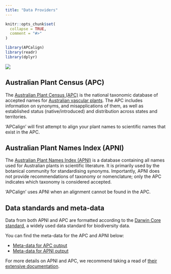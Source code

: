```yaml
---
title: "Data Providers"
---
```


```r
knitr::opts_chunk$set(
  collapse = TRUE,
  comment = "#>"
)

library(APCalign)
library(readr)
library(dplyr)

```

![](data_providers.png)

## Australian Plant Census (APC)

The [Australian Plant Census (APC)](https://biodiversity.org.au/nsl/services/search/taxonomy) is the national taxonomic database of accepted names for [Australian vascular plants](https://bie.ala.org.au/species/NZOR-6-33408). The APC includes information on synonyms, and misapplications of them, as well as established status (native/introduced) and distribution across states and territories. 

'APCalign' will first attempt to align your plant names to scientific names that exist in the APC.

## Australian Plant Names Index (APNI)

The [Australian Plant Names Index (APNI)](https://www.anbg.gov.au/apni/) is a database containing all names used for Australian plants in scientific literature. It is primarily used by the botanical community for standardising synonyms. Importantly, APNI does not provide recommendations of taxonomy or nomenclature; only the APC indicates which taxonomy is considered accepted. 

'APCalign' uses APNI when an alignment cannot be found in the APC.

## Data standards and meta-data
Data from both APNI and APC are formatted according to the [Darwin Core standard](https://dwc.tdwg.org/terms/), a widely used data standard for biodiversity data. 

You can find the meta-data for the APC and APNI below: 

- [Meta-data for APC output](https://ibis-cloud.atlassian.net/wiki/spaces/NP/pages/1154383943/NSL+Taxon+export+format)
- [Meta-data for APNI output](https://ibis-cloud.atlassian.net/wiki/spaces/NP/pages/1154383919/NSL+Name+export+format)

For more details on APNI and APC, we recommend taking a read of [their extensive documentation](https://ibis-cloud.atlassian.net/wiki/spaces/NP/pages/1380483087/NSL+API+Documentation#1.-Introduction).


